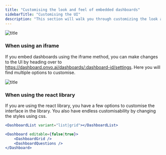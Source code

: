 ```yaml
---
title: "Customising the look and feel of embedded dashboards"
sidebarTitle: "Customising the UI"
description: "This section will walk you through customizing the look and feel of the dashboard once embedded in your product"
---
```


![title](/assets/customising-ui.png)

### When using an iframe

If you embed dashboards using the iframe method, you can make changes to the UI by heading over to https://dashboard.onvo.ai/dashboards/:dashboard-id/settings. Here you will find multiple options to customise.

![title](/assets/customising-ui-1.png)

### When using the react library

If you are using the react library, you have a few options to customise the interface in the library. You also have endless customisability by changing the styles using css.

```jsx
<DashboardList variant="list|grid"></DashboardList>

<Dashboard editable={false|true}>
    <DashboardGrid />
    <DashboardQuestions />
</Dashboard>
```
